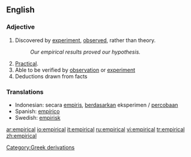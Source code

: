 ==English==

===Adjective===
{{en-adj|-}}

# Discovered by [[experiment]], [[observed]], rather than theory.
#:''Our empirical results proved our hypothesis.''
# [[practical|Practical]].
# Able to be verified by [[observation]] or [[experiment]]
# Deductions drawn from facts

===Translations===
*Indonesian: secara [[empiris]], [[dasar|berdasarkan]] eksperimen / [[coba|percobaan]]
*Spanish: [[empírico]]
*Swedish: [[empirisk]]

[[Category:Greek derivations]]

[[ar:empirical]]
[[io:empirical]]
[[it:empirical]]
[[ru:empirical]]
[[vi:empirical]]
[[tr:empirical]]
[[zh:empirical]]